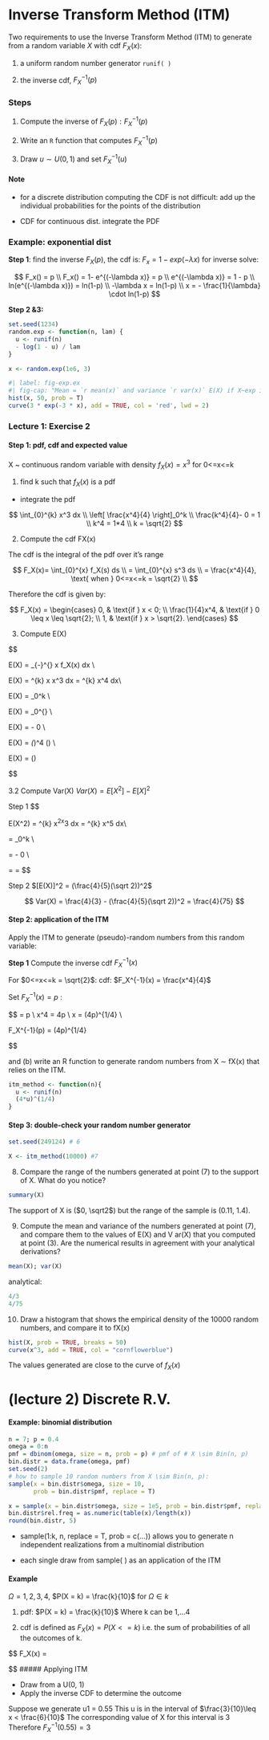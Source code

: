 # Inverse Transform Method (ITM)

Two requirements to use the Inverse Transform Method (ITM) to generate from a random variable $X$ with cdf $F_X(x)$:

1.  a uniform random number generator `runif( )`

2.  the inverse cdf, $F^{−1}_X(p)$

::: callout-tip
### Steps

1.  Compute the inverse of $F_X(p):F^{−1}_X(p)$

2.  Write an `R` function that computes $F^{−1}_X(p)$

3.  Draw $u \sim U(0, 1)$ and set $F^{−1}_X(u)$
:::

#### Note

-   for a discrete distribution computing the CDF is not difficult: add up the individual probabilities for the points of the distribution

-   CDF for continuous dist. integrate the PDF

### Example: exponential dist

**Step 1**: find the inverse $F_X(p)$, the cdf is: $F_x = 1- exp(-\lambda x)$ for inverse solve:

$$
F_x() = p  \\
F_x() = 1- e^{(-\lambda x)} = p \\
e^{(-\lambda x)} = 1 - p \\
ln(e^{(-\lambda x)}) = ln(1-p) \\
-\lambda x = ln(1-p) \\
x = - \frac{1}{\lambda} \cdot ln(1-p)
$$

**Step 2 &3:**

```r
set.seed(1234)
random.exp <- function(n, lam) {
  u <- runif(n)
  - log(1 - u) / lam
}

x <- random.exp(1e6, 3)
```

```r
#| label: fig-exp.ex
#| fig-cap: "Mean = `r mean(x)` and variance `r var(x)` E(X) if X~exp is 1/lam and var(x) should be 1/(lam^2)"
hist(x, 50, prob = T)
curve(3 * exp(-3 * x), add = TRUE, col = 'red', lwd = 2)

```

### Lecture 1: Exercise 2

#### Step 1: pdf, cdf and expected value

X \~ continuous random variable with density $f_X(x) = x^3$ for 0\<=x\<=k

1.  find k such that $f_X(x)$ is a pdf

-   integrate the pdf

$$
\int_{0}^{k} x^3 dx \\
\left[ \frac{x^4}{4} \right]_0^k \\ 
\frac{k^4}{4}- 0 = 1 \\
k^4 = 1*4 \\
k = \sqrt{2}
$$

2.  Compute the cdf FX(x)

The cdf is the integral of the pdf over it's range

$$
F_X(x)= \int_{0}^{x} f_X(s) ds \\
= \int_{0}^{x} s^3 ds \\
= \frac{x^4}{4}, \text{ when } 0<=x<=k = \sqrt{2}   \\ 
$$

Therefore the cdf is given by:

$$
F_X(x) = 
\begin{cases} 
0, & \text{if  } x < 0; \\
\frac{1}{4}x^4, & \text{if  } 0 \leq x \leq \sqrt{2}; \\
1, & \text{if  } x > \sqrt{2}.
\end{cases}
$$

3.  Compute E(X)

$$

E(X) = \int_{-\infty}^{\infty} x f_X(x) dx \\

E(X) = \int{0}^{k} x \cdot x^3 dx = \int{0}^{k} x^4 dx\\

E(X) = \left[ \frac{x^5}{5} \right]_0^k \\

E(X) = \left[ \frac{x^5}{5} \right]_0^{\sqrt 2} \\

E(X) = \left[ \frac{(\sqrt 2)^5}{5} \right] - 0 \\

E(X) = \frac{1}{5}*(*\sqrt 2)^4 (\sqrt 2) \\

E(X) = \frac{4}{5}(\sqrt 2)

$$

3.2 Compute Var(X) $Var(X) = E[X^2] -E[X]^2$

Step 1 
$$ 

E(X^2) = \int{0}^{k} x^2\cdot x^3 dx = \int{0}^{k} x^5 dx\\

= \left[ \frac{x^6}{6} \right]_0^k \\

= \left[ \frac{(\sqrt 2)^6}{6} \right] - 0 \\

= \frac{8}{6} = \frac{4}{3} 
$$

Step 2 $[E(X)]^2 =  (\frac{4}{5}(\sqrt 2))^2$


$$
Var(X) = \frac{4}{3} - (\frac{4}{5}(\sqrt 2))^2 = \frac{4}{75}
$$

#### Step 2: application of the ITM

Apply the ITM to generate (pseudo)-random numbers from this random variable:

**Step 1** Compute the inverse cdf $F^{−1}_X (x)$ 

For $0<=x<=k = \sqrt{2}$: cdf: $F_X^{-1}(x) = \frac{x^4}{4}$

Set $F_X^{-1}(x) = p$ : 

$$ 
\frac{x^4}{4} = p \\ 
x^4 = 4p \\ x = (4p)^{1/4} \\

F_X^{-1}(p) = (4p)^{1/4}

$$

and (b) write an R function to generate random numbers from X ∼ fX(x) that relies on the ITM.

```r
itm_method <- function(n){
  u <- runif(n)
  (4*u)^(1/4)
}

```

#### Step 3: double-check your random number generator

```r
set.seed(249124) # 6

X <- itm_method(10000) #7

```

8.  Compare the range of the numbers generated at point (7) to the support of X. What do you notice?

```r
summary(X)
```

The support of X is ($0, \sqrt2$) but the range of the sample is (0.11, 1.4).

9.  Compute the mean and variance of the numbers generated at point (7), and compare them to the values of E(X) and V ar(X) that you computed at point (3). Are the numerical results in agreement with your analytical derivations?

```r
mean(X); var(X)
```

analytical:

```r
4/3
4/75
```

10. Draw a histogram that shows the empirical density of the 10000 random numbers, and compare it to fX(x)

```r
hist(X, prob = TRUE, breaks = 50)
curve(x^3, add = TRUE, col = "cornflowerblue")
```

The values generated are close to the curve of $f_X(x)$

# (lecture 2) Discrete R.V.

#### Example:  binomial distribution

```r
n = 7; p = 0.4
omega = 0:n
pmf = dbinom(omega, size = n, prob = p) # pmf of # X \sim Bin(n, p)
bin.distr = data.frame(omega, pmf)
set.seed(2)
# how to sample 10 random numbers from X \sim Bin(n, p): 
sample(x = bin.distr$omega, size = 10,
       prob = bin.distr$pmf, replace = T)

x = sample(x = bin.distr$omega, size = 1e5, prob = bin.distr$pmf, replace = T)
bin.distr$rel.freq = as.numeric(table(x)/length(x)) 
round(bin.distr, 5)
```

-   sample(1:k, n, replace = T, prob = c(...)) allows you to generate n independent realizations from a multinomial distribution

-   each single draw from sample( ) as an application of the ITM

#### Example

$\Omega = {1, 2, 3, 4}$, $P(X = k) = \frac{k}{10}$ for $\Omega \in k$

1.  pdf: $P(X = k) = \frac{k}{10}$ Where k can be 1,...4

2.  cdf is defined as $F_X(x) = P(X <= k)$ i.e. the sum of probabilities of all the outcomes of k.

$$
F_X(x) = 
\begin{cases} 
0                                           &  x < 1; \\
\frac{1}{10}                                & 1 \leq x \leq{2} 
                                                \text{ i.e.  }P(X=1); \\
\frac{1}{10}+\frac{2}{10} = \frac{3}{10}    & 2 \leq x \leq{3}; \\
\frac{6}{10}                                & 3 \leq x \leq{4}; \\
1                                           &  x <4; \\

\end{cases}
$$
##### Applying ITM 

-   Draw from a U(0, 1)  
-   Apply the inverse CDF to determine the outcome 

Suppose we generate u1 = 0.55
This u is in the interval of $\frac{3}{10}\leq x < \frac{6}{10}$
The corresponding value of X for this interval is 3
Therefore $F_X^{-1}(0.55) =3$


